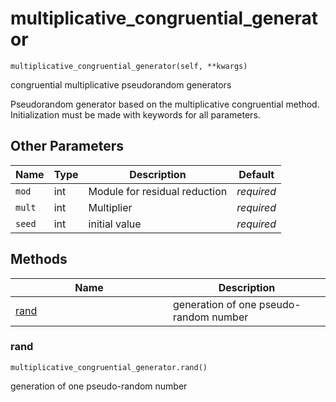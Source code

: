 # multiplicative_congruential_generator { #generators.multiplicative_congruential_generator }

`multiplicative_congruential_generator(self, **kwargs)`

congruential multiplicative pseudorandom generators

Pseudorandom generator based on the multiplicative congruential method. Initialization must be made
with keywords for all parameters.

## Other Parameters

| Name   | Type   | Description                   | Default    |
|--------|--------|-------------------------------|------------|
| `mod`  | int    | Module for residual reduction | _required_ |
| `mult` | int    | Multiplier                    | _required_ |
| `seed` | int    | initial value                 | _required_ |

## Methods

| Name | Description |
| --- | --- |
| [rand](#generators.multiplicative_congruential_generator.rand) | generation of one pseudo-random number |

### rand { #generators.multiplicative_congruential_generator.rand }

`multiplicative_congruential_generator.rand()`

generation of one pseudo-random number